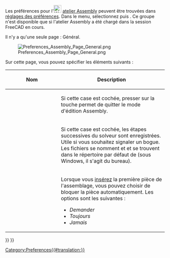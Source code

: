 <languages/>

{{Docnav/fr
|[[Assembly_CreateJointBelt/fr|Liaison courroie]]
|
|[[Assembly_Workbench/fr|Atelier Assembly]]
|IconL=Assembly_CreateJointBelt.svg
|IconR=
|IconC=Workbench_Assembly.svg
}}

{{TOCright}}

<div class="mw-translate-fuzzy">
Les préférences pour l'[[Image:Workbench_Assembly.svg|24px|link=Assembly_Workbench/fr]] [[Assembly_Workbench/fr|atelier Assembly]] peuvent être trouvées dans [[Preferences_Editor/fr|réglages des préférences]]. Dans le menu, sélectionnez {{MenuCommand|Édition → Préférences...}} puis {{MenuCommand|[[Image:Workbench_Assembly.svg|16px]] Assembly}}. Ce groupe n'est disponible que si l'atelier Assembly a été chargé dans la session FreeCAD en cours.
</div>

Il n'y a qu'une seule page : Général.

[[Image:Preferences_Assembly_Page_General.png]]

Sur cette page, vous pouvez spécifier les éléments suivants :

{| class="wikitable"
!style="width: 33%;"|Nom
!style="width: 66%;"|Description
|-
| {{MenuCommand|Échap pour quitter le mode édition}}
| Si cette case est cochée, presser sur la touche {{KEY|Échap}} permet de quitter le mode d'édition Assembly.
|-
| {{MenuCommand|Journal des étapes successives}}
| Si cette case est cochée, les étapes successives du solveur sont enregistrées. Utile si vous souhaitez signaler un bogue. Les fichiers se nomment {{FileName|runPreDrag.asmt}} et {{FileName|dragging.log}} et se trouvent dans le répertoire par défaut de {{Incode|std::ofstream}} (sous Windows, il s'agit du bureau).
|-
| {{MenuCommand|Bloquer la première pièce}}
| Lorsque vous [[Assembly_InsertLink/fr|insérez]] la première pièce de l'assemblage, vous pouvez choisir de bloquer la pièce automatiquement. Les options sont les suivantes :
* ''Demander''
* ''Toujours''
* ''Jamais''
|}


{{Docnav/fr
|[[Assembly_CreateJointBelt/fr|Liaison courroie]]
|
|[[Assembly_Workbench/fr|Atelier Assembly]]
|IconL=Assembly_CreateJointBelt.svg
|IconR=
|IconC=Workbench_Assembly.svg
}}

{{Assembly_Tools_navi{{#translation:}}}}
{{Userdocnavi{{#translation:}}}}
[[Category:Preferences{{#translation:}}]]